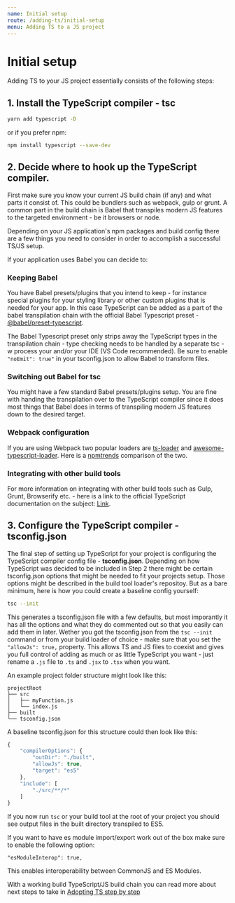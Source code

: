 ```yaml
---
name: Initial setup
route: /adding-ts/initial-setup
menu: Adding TS to a JS project
---
```


# Initial setup

Adding TS to your JS project essentially consists of the following steps:

## 1. Install the TypeScript compiler - **tsc**

```bash
yarn add typescript -D
```

or if you prefer npm:

```bash
npm install typescript --save-dev
```

## 2. Decide where to hook up the TypeScript compiler.

First make sure you know your current JS build chain (if any) and what parts it consist of. This could be bundlers such as webpack, gulp or grunt. A common part in the build chain is Babel that transpiles modern JS features to the targeted environment - be it browsers or node.

Depending on your JS application's npm packages and build config there are a few things you need to consider in order to accomplish a successful TS/JS setup.

If your application uses Babel you can decide to:

### Keeping Babel
You have Babel presets/plugins that you intend to keep - for instance special plugins for your styling library or other custom plugins that is needed for your app. In this case TypeScript can be added as a part of the babel transpilation chain with the official Babel Typescript preset - [@babel/preset-typescript](https://babeljs.io/docs/en/babel-preset-typescript#docsNav).

The Babel Typescript preset only strips away the TypeScript types in the transpilation chain - type checking needs to be handled by a separate tsc -w process your and/or your IDE (VS Code recommended). Be sure to enable `"noEmit": true"` in your tsconfig.json to allow Babel to transform files.
		

### Switching out Babel for tsc
You might have a few standard Babel presets/plugins setup. You are fine with handing the transpilation over to the TypeScript compiler since it does most things that Babel does in terms of transpiling modern JS features down to the desired target.

### Webpack configuration
If you are using Webpack two popular loaders are [ts-loader](https://github.com/TypeStrong/ts-loader) and [awesome-typescript-loader](https://github.com/s-panferov/awesome-typescript-loader). Here is a [npmtrends](https://www.npmtrends.com/ts-loader-vs-awesome-typescript-loader) comparison of the two.

### Integrating with other build tools
For more information on integrating with other build tools such as Gulp, Grunt, Browserify etc. -
here is a link to the official TypeScript documentation on the subject: [Link](https://www.typescriptlang.org/docs/handbook/integrating-with-build-tools.html).

## 3. Configure the TypeScript compiler - **tsconfig.json**
The final step of setting up TypeScript for your project is configuring the TypeScript compiler config file - **tsconfig.json**.
Depending on how TypeScript was decided to be included in Step 2 there might be certain tsconfig.json options that might be needed to fit your projects setup. Those options might be described in the build tool loader's repositoy. But as a bare minimum, here is how you could create a baseline config yourself:

```bash
tsc --init
```

This generates a tsconfig.json file with a few defaults, but most imporantly it has all the options and what they do commented out so that you easily can add them in later. Wether you got the tsconfig.json from the `tsc --init` command or from your build loader of choice - make sure that you set the `"allowJs": true,` property. This allows TS and JS files to coexist and gives you full control of adding as much or as little TypeScript you want - just rename a `.js` file to `.ts` and `.jsx` to `.tsx` when you want.

An example project folder structure might look like this:

```
projectRoot
├── src
│   ├── myFunction.js
│   └── index.js
├── built
└── tsconfig.json
```

A baseline tsconfig.json for this structure could then look like this:

```javascript
{
    "compilerOptions": {
        "outDir": "./built",
        "allowJs": true,
        "target": "es5"
    },
    "include": [
        "./src/**/*"
    ]
}
```

If you now run `tsc` or your build tool at the root of your project you should see output files in the built directory transpiled to ES5.

If you want to have es module import/export work out of the box make sure to enable the following option:

```
"esModuleInterop": true,
```

This enables interoperability between CommonJS and ES Modules.

With a working build TypeScript/JS build chain you can read more about next steps to take in [Adopting TS step by step](/adding-ts/adopting-ts)

